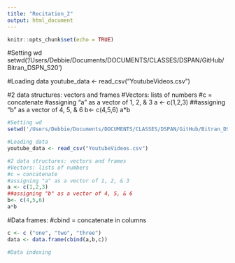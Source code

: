 ```yaml
---
title: "Recitation_2"
output: html_document
---
```


```r
knitr::opts_chunk$set(echo = TRUE)
```

#Setting wd
setwd('/Users/Debbie/Documents/DOCUMENTS/CLASSES/DSPAN/GitHub/Bitran_DSPN_S20')

#Loading data
youtube_data <- read_csv("YoutubeVideos.csv")

#2 data structures: vectors and frames
#Vectors: lists of numbers 
#c = concatenate
#assigning "a" as a vector of 1, 2, & 3
a <- c(1,2,3)
##assigning "b" as a vector of 4, 5, & 6
b<- c(4,5,6) 
a*b
```r
#Setting wd
setwd('/Users/Debbie/Documents/DOCUMENTS/CLASSES/DSPAN/GitHub/Bitran_DSPN_S20')

#Loading data
youtube_data <- read_csv("YoutubeVideos.csv")

#2 data structures: vectors and frames
#Vectors: lists of numbers 
#c = concatenate
#assigning "a" as a vector of 1, 2, & 3
a <- c(1,2,3)
##assigning "b" as a vector of 4, 5, & 6
b<- c(4,5,6) 
a*b
```

#Data frames: 
#cbind = concatenate in columns
```r
c <- c ("one", "two", "three")
data <- data.frame(cbind(a,b,c))
```

```r
#Data indexing
```


